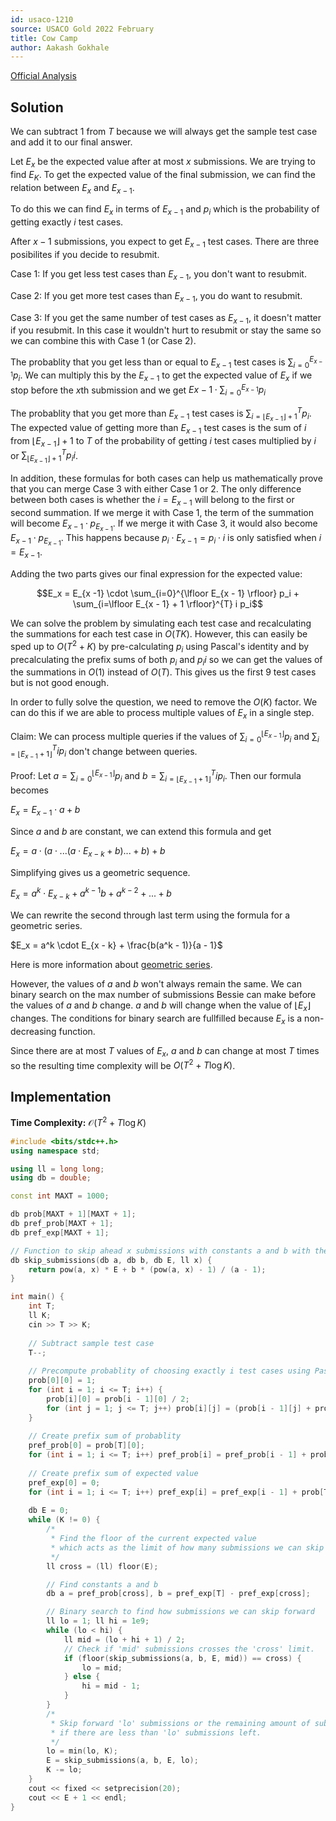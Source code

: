 ```yaml
---
id: usaco-1210
source: USACO Gold 2022 February
title: Cow Camp
author: Aakash Gokhale
---
```


[Official Analysis](http://usaco.org/current/data/sol_prob2_gold_feb22.html)

## Solution
We can subtract $1$ from $T$ because we will always get the sample test case and add it to our final answer.


Let $E_x$ be the expected value after at most $x$ submissions. We are trying to find $E_K$. To get the expected value of the final submission, we can find the relation between $E_x$ and $E_{x - 1}$.

To do this we can find $E_x$ in terms of $E_{x -1}$ and $p_i$ which is the probability of getting exactly $i$ test cases.

After $x-1$ submissions, you expect to get $E_{x-1}$ test cases. There are three posibilites if you decide to resubmit.

Case 1: If you get less test cases than $E_{x-1}$, you don't want to resubmit.

Case 2: If you get more test cases than $E_{x-1}$, you do want to resubmit.

Case 3: If you get the same number of test cases as $E_{x-1}$, it doesn't matter if you resubmit. In this case it wouldn't hurt to resubmit or stay the same so we can combine this with Case 1 (or Case 2).

The probablity that you get less than or equal to $E_{x-1}$ test cases is ${\sum_{i=0}}^{E_{x - 1}} p_i$. We can multiply this by the $E_{x-1}$ to get the expected value of $E_x$ if we stop before the $x$th submission and we get $E{x-1} \cdot {\sum_{i=0}}^{E_{x - 1}} p_i$

The probablity that you get more than $E_{x-1}$ test cases is ${\sum_{i=\lfloor E_{x-1} \rfloor + 1}}^T p_i$. The expected value of getting more than $E_{x-1}$ test cases is the sum of $i$ from ${\lfloor E_{x-1} \rfloor + 1}$ to $T$ of the probability of getting $i$ test cases multiplied by $i$ or ${\sum_{\lfloor E_{x-1} \rfloor + 1}}^T p_i i$.

In addition, these formulas for both cases can help us mathematically prove that you can merge Case 3 with either Case 1 or 2. The only difference between both cases is whether the $i = E_{x-1}$ will belong to the first or second summation. If we merge it with Case 1, the term of the summation will become $E_{x-1} \cdot p_{E_{x-1}}$. If we merge it with Case 3, it would also become $E_{x-1} \cdot p_{E_{x-1}}$. This happens because $p_i \cdot E_{x-1} = p_i \cdot i$ is only satisfied when $i=E_{x-1}$.

Adding the two parts gives our final expression for the expected value:

$$E_x = E_{x -1} \cdot \sum_{i=0}^{\lfloor E_{x - 1} \rfloor} p_i + \sum_{i=\lfloor E_{x - 1} + 1 \rfloor}^{T} i p_i$$

We can solve the problem by simulating each test case and recalculating the summations for each test case in $O(TK)$. However, this can easily be sped up to $O(T^2 + K)$ by pre-calculating $p_i$ using Pascal's identity and by precalculating the prefix sums of both $p_i$ and $p_i i$ so we can get the values of the summations in $O(1)$ instead of $O(T)$. This gives us the first $9$ test cases but is not good enough.

In order to fully solve the question, we need to remove the $O(K)$ factor. We can do this if we are able to process multiple values of $E_x$ in a single step.

Claim: We can process multiple queries if the values of ${\sum_{i=0}}^{\lfloor E_{x - 1} \rfloor} p_i$ and ${\sum_{i=\lfloor E_{x - 1} + 1 \rfloor}}^{T} i p_i$ don't change between queries.

Proof:
Let $a = {\sum_{i=0}}^{\lfloor E_{x - 1} \rfloor} p_i$ and $b = {\sum_{i=\lfloor E_{x - 1} + 1 \rfloor}}^{T} i p_i$. Then our formula becomes

$E_x = E_{x - 1} \cdot a + b$

Since $a$ and $b$ are constant, we can extend this formula and get

$E_x = a \cdot (a \cdot ... (a \cdot E_{x - k} + b) ... + b) + b$

Simplifying gives us a geometric sequence.

$E_x = a^k \cdot E_{x - k} + a^{k - 1}b + a^{k - 2} + ... + b$

We can rewrite the second through last term using the formula for a geometric series.

$E_x = a^k \cdot E_{x - k} + \frac{b(a^k - 1)}{a - 1}$

Here is more information about [geometric series](https://artofproblemsolving.com/wiki/index.php/Geometric_sequence).

However, the values of $a$ and $b$ won't always remain the same. We can binary search on the max number of submissions Bessie can make before the values of $a$ and $b$ change. $a$ and $b$ will change when the value of ${\lfloor E_x \rfloor}$ changes. The conditions for binary search are fullfilled because $E_x$ is a non-decreasing function.

Since there are at most $T$ values of $E_x$, $a$ and $b$ can change at most $T$ times so the resulting time complexity will be $O(T^2 + T \log K)$.

## Implementation
**Time Complexity:** $\mathcal{O}(T^2 + T \log K)$

<LanguageSection>

<CPPSection>

```cpp
#include <bits/stdc++.h>
using namespace std;

using ll = long long;
using db = double;

const int MAXT = 1000;

db prob[MAXT + 1][MAXT + 1];
db pref_prob[MAXT + 1];
db pref_exp[MAXT + 1];

// Function to skip ahead x submissions with constants a and b with the current expected value set to E.
db skip_submissions(db a, db b, db E, ll x) {
  	return pow(a, x) * E + b * (pow(a, x) - 1) / (a - 1);
}

int main() {
	int T;
	ll K;
	cin >> T >> K;
	
	// Subtract sample test case
	T--;
	
	// Precompute probablity of choosing exactly i test cases using Pascal's Identity.
	prob[0][0] = 1;
	for (int i = 1; i <= T; i++) {
		prob[i][0] = prob[i - 1][0] / 2;
		for (int j = 1; j <= T; j++) prob[i][j] = (prob[i - 1][j] + prob[i - 1][j - 1]) / 2;
	}
  
	// Create prefix sum of probablity
	pref_prob[0] = prob[T][0];
	for (int i = 1; i <= T; i++) pref_prob[i] = pref_prob[i - 1] + prob[T][i];
						
	// Create prefix sum of expected value
	pref_exp[0] = 0;
	for (int i = 1; i <= T; i++) pref_exp[i] = pref_exp[i - 1] + prob[T][i] * i;
  
	db E = 0;
	while (K != 0) {
		/*
		 * Find the floor of the current expected value
		 * which acts as the limit of how many submissions we can skip forward.
		 */ 
		ll cross = (ll) floor(E);

		// Find constants a and b
		db a = pref_prob[cross], b = pref_exp[T] - pref_exp[cross];

		// Binary search to find how submissions we can skip forward
		ll lo = 1; ll hi = 1e9;
		while (lo < hi) {
			ll mid = (lo + hi + 1) / 2;
			// Check if 'mid' submissions crosses the 'cross' limit.
			if (floor(skip_submissions(a, b, E, mid)) == cross) {
				lo = mid;
	  		} else {
				hi = mid - 1;
			}
		}
		/*
		 * Skip forward 'lo' submissions or the remaining amount of submissions
		 * if there are less than 'lo' submissions left.
		 */
		lo = min(lo, K);
		E = skip_submissions(a, b, E, lo);
		K -= lo;
	}
	cout << fixed << setprecision(20);
	cout << E + 1 << endl;
}
```

</CPPSection>

</LanguageSection>
